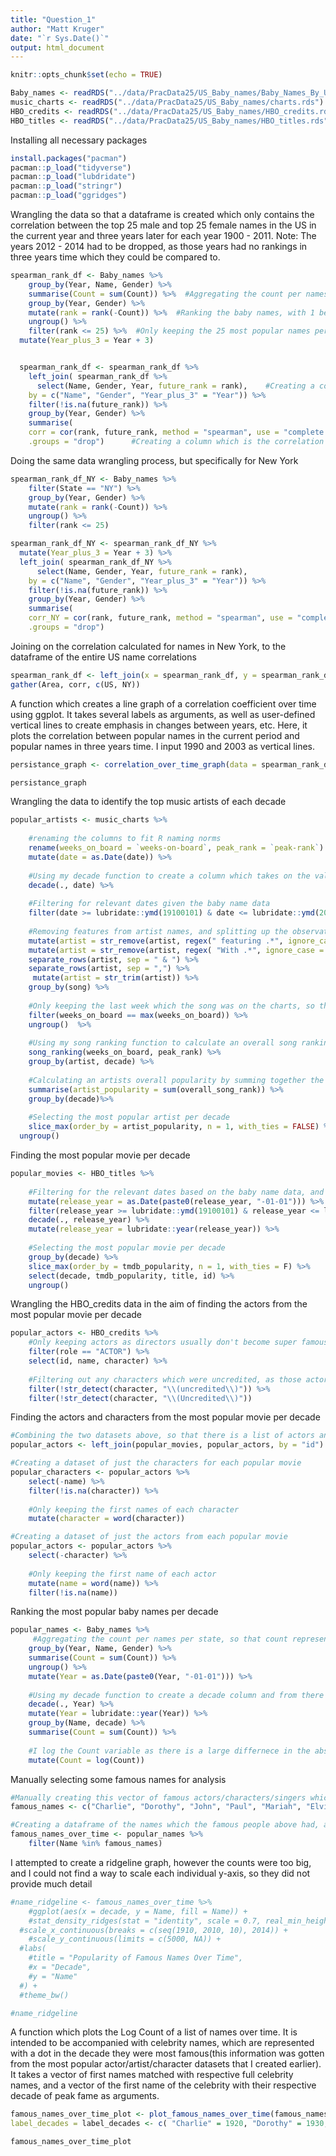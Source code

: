 ```yaml
---
title: "Question_1"
author: "Matt Kruger"
date: "`r Sys.Date()`"
output: html_document
---
```


```r
knitr::opts_chunk$set(echo = TRUE)
```

```r
Baby_names <- readRDS("../data/PracData25/US_Baby_names/Baby_Names_By_US_State.rds")
music_charts <- readRDS("../data/PracData25/US_Baby_names/charts.rds")
HBO_credits <- readRDS("../data/PracData25/US_Baby_names/HBO_credits.rds")
HBO_titles <- readRDS("../data/PracData25/US_Baby_names/HBO_titles.rds")
```

Installing all necessary packages
```r
install.packages("pacman")
pacman::p_load("tidyverse")
pacman::p_load("lubdridate")
pacman::p_load("stringr")
pacman::p_load("ggridges")
```

Wrangling the data so that a dataframe is created which only contains the correlation between the top 25 male and top 25 female names in the US in the current year and three years later for each year 1900 - 2011. Note: The years 2012 - 2014 had to be dropped, as those years had no rankings in three years time which they could be compared to.
```r
spearman_rank_df <- Baby_names %>% 
    group_by(Year, Name, Gender) %>% 
    summarise(Count = sum(Count)) %>%  #Aggregating the count per names per state, so that count represents the number of babies given that name in that year in the entirety of the US. The state column is dropped by this function.
    group_by(Year, Gender) %>% 
    mutate(rank = rank(-Count)) %>%  #Ranking the baby names, with 1 being the most popular name in that year for its respective gender
    ungroup() %>% 
    filter(rank <= 25) %>%  #Only keeping the 25 most popular names per gender per year
  mutate(Year_plus_3 = Year + 3) 


  spearman_rank_df <- spearman_rank_df %>% 
    left_join( spearman_rank_df %>%
      select(Name, Gender, Year, future_rank = rank),    #Creating a column which is the rank of that name in three years time
    by = c("Name", "Gender", "Year_plus_3" = "Year")) %>% 
    filter(!is.na(future_rank)) %>% 
    group_by(Year, Gender) %>% 
    summarise(
    corr = cor(rank, future_rank, method = "spearman", use = "complete.obs"),
    .groups = "drop")      #Creating a column which is the correlation between the rankings of the top 25 boy names and top 25 girl names in that current year and 3 years later
```

Doing the same data wrangling process, but specifically  for New York
```r
spearman_rank_df_NY <- Baby_names %>% 
    filter(State == "NY") %>% 
    group_by(Year, Gender) %>% 
    mutate(rank = rank(-Count)) %>% 
    ungroup() %>% 
    filter(rank <= 25) 

spearman_rank_df_NY <- spearman_rank_df_NY %>% 
  mutate(Year_plus_3 = Year + 3) %>%
  left_join( spearman_rank_df_NY %>%
      select(Name, Gender, Year, future_rank = rank),
    by = c("Name", "Gender", "Year_plus_3" = "Year")) %>% 
    filter(!is.na(future_rank)) %>% 
    group_by(Year, Gender) %>% 
    summarise(
    corr_NY = cor(rank, future_rank, method = "spearman", use = "complete.obs"),
    .groups = "drop")
```

Joining on the correlation calculated for names in New York, to the dataframe of the entire US name correlations
```r
spearman_rank_df <- left_join(x = spearman_rank_df, y = spearman_rank_df_NY, join_by(Year, Gender)) %>% rename(US = corr, NY = corr_NY) %>% 
gather(Area, corr, c(US, NY))
```

A function which creates a line graph of a correlation coefficient over time using ggplot. It takes several labels as arguments, as well as user-defined vertical lines to create emphasis in changes between years, etc. Here, it plots the correlation between popular names in the current period and popular names in three years time. I input 1990 and 2003 as vertical lines. 
```r
persistance_graph <- correlation_over_time_graph(data = spearman_rank_df, x_label = "Year", y_label = "Persistence of Names Over Time", title = "Name Persistence In The US", x_breaks = c(1910, 1925, 1950, 1975, 1990, 2003, 2011), vlines = c(1990, 2003))

persistance_graph
```

Wrangling the data to identify the top music artists of each decade
```r
popular_artists <- music_charts %>% 
    
    #renaming the columns to fit R naming norms
    rename(weeks_on_board = `weeks-on-board`, peak_rank = `peak-rank`) %>% 
    mutate(date = as.Date(date)) %>% 
    
    #Using my decade function to create a column which takes on the value of the decade that date is in
    decade(., date) %>% 
    
    #Filtering for relevant dates given the baby name data
    filter(date >= lubridate::ymd(19100101) & date <= lubridate::ymd(20141231)) %>%
    
    #Removing features from artist names, and splitting up the observation if more than one main artist is credited
    mutate(artist = str_remove(artist, regex(" featuring .*", ignore_case = T))) %>%
    mutate(artist = str_remove(artist, regex( "With .*", ignore_case = T))) %>% 
    separate_rows(artist, sep = " & ") %>%
    separate_rows(artist, sep = ",") %>% 
     mutate(artist = str_trim(artist)) %>% 
    group_by(song) %>% 
    
    #Only keeping the last week which the song was on the charts, so that the "weeks_on_board" column represents the total number of weeks a song was ever on the charts for
    filter(weeks_on_board == max(weeks_on_board)) %>% 
    ungroup()  %>% 
    
    #Using my song ranking function to calculate an overall song ranking. It divides the total number of weeks a song was on the chart by the songs peak rank(so songs which got a high ranking(lower number) and a large number of weeks on the charts will have a high overall ranking)
    song_ranking(weeks_on_board, peak_rank) %>% 
    group_by(artist, decade) %>% 
    
    #Calculating an artists overall popularity by summing together the scores of all their songs on the charts
    summarise(artist_popularity = sum(overall_song_rank)) %>% 
    group_by(decade)%>% 
    
    #Selecting the most popular artist per decade
    slice_max(order_by = artist_popularity, n = 1, with_ties = FALSE) %>%
  ungroup()
```

Finding the most popular movie per decade
```r
popular_movies <- HBO_titles %>% 
    
    #Filtering for the relevant dates based on the baby name data, and using my decade function to create a variable which states the decade in which the movie was released
    mutate(release_year = as.Date(paste0(release_year, "-01-01"))) %>% 
    filter(release_year >= lubridate::ymd(19100101) & release_year <= lubridate:: ymd(20140101)) %>% 
    decade(., release_year) %>% 
    mutate(release_year = lubridate::year(release_year)) %>% 
    
    #Selecting the most popular movie per decade
    group_by(decade) %>% 
    slice_max(order_by = tmdb_popularity, n = 1, with_ties = F) %>% 
    select(decade, tmdb_popularity, title, id) %>% 
    ungroup()
```

Wrangling the HBO_credits data in the aim of finding the actors from the most popular movie per decade
```r
popular_actors <- HBO_credits %>% 
    #Only keeping actors as directors usually don't become super famous
    filter(role == "ACTOR") %>% 
    select(id, name, character) %>% 
    
    #Filtering out any characters which were uncredited, as those actors wouldn't have had any popularity
    filter(!str_detect(character, "\\(uncredited\\)")) %>% 
    filter(!str_detect(character, "\\(Uncredited\\)"))
```

Finding the actors and characters from the most popular movie per decade
```r
#Combining the two datasets above, so that there is a list of actors and characters of each most popular movie
popular_actors <- left_join(popular_movies, popular_actors, by = "id")

#Creating a dataset of just the characters for each popular movie
popular_characters <- popular_actors %>% 
    select(-name) %>% 
    filter(!is.na(character)) %>% 
    
    #Only keeping the first names of each character
    mutate(character = word(character))

#Creating a dataset of just the actors from each popular movie
popular_actors <- popular_actors %>% 
    select(-character) %>% 
    
    #Only keeping the first name of each actor 
    mutate(name = word(name)) %>% 
    filter(!is.na(name))
```

Ranking the most popular baby names per decade
```r
popular_names <- Baby_names %>% 
     #Aggregating the count per names per state, so that count represents the number of babies given that name in that year in the entirety of the US. The state column is dropped by this function.
    group_by(Year, Name, Gender) %>% 
    summarise(Count = sum(Count)) %>% 
    ungroup() %>% 
    mutate(Year = as.Date(paste0(Year, "-01-01"))) %>% 
    
    #Using my decade function to create a decade column and from there calculate the most popular names per decade. I do this in a genderless manner as famous names may be given to a boy or a girl(there are observations of even John being a female name)
    decade(., Year) %>% 
    mutate(Year = lubridate::year(Year)) %>% 
    group_by(Name, decade) %>%
    summarise(Count = sum(Count)) %>% 
    
    #I log the Count variable as there is a large differnece in the absoloute values for different names, which makes graphs extremely difficult to visualise
    mutate(Count = log(Count))
```

Manually selecting some famous names for analysis
```r
#Manually creating this vector of famous actors/characters/singers which I found in the datasets I created of the most popular type of the respective celebrity per decade(John and Paul are from the Beatles)
famous_names <- c("Charlie", "Dorothy", "John", "Paul", "Mariah", "Elvis")

#Creating a dataframe of the names which the famous people above had, and how those names' rankings changed over the decades
famous_names_over_time <- popular_names %>% 
    filter(Name %in% famous_names)
```

I attempted to create a ridgeline graph, however the counts were too big, and I could not find a way to scale each individual y-axis, so they did not provide much detail
```r
#name_ridgeline <- famous_names_over_time %>% 
    #ggplot(aes(x = decade, y = Name, fill = Name)) +
    #stat_density_ridges(stat = "identity", scale = 0.7, real_min_height = 0.001) +
  #scale_x_continuous(breaks = c(seq(1910, 2010, 10), 2014)) +
    #scale_y_continuous(limits = c(5000, NA)) +
  #labs(
    #title = "Popularity of Famous Names Over Time",
    #x = "Decade",
    #y = "Name"
  #) +
  #theme_bw()

#name_ridgeline
```

A function which plots the Log Count of a list of names over time. It is intended to be accompanied with celebrity names, which are represented with a dot in the decade they were most famous(this information was gotten from the most popular actor/artist/character datasets that I created earlier). It takes a vector of first names matched with respective full celebrity names, and a vector of the first name of the celebrity with their respective decade of peak fame as arguments. 
```r
famous_names_over_time_plot <- plot_famous_names_over_time(famous_names_over_time, celebrity_names = c("Charlie" = "Charlie Chaplin", "Dorothy" = "Wizard of Oz Dorothy", "Elvis" = "Elvis Presley", "John" = "John Lennon", "Paul" = "Paul McCartney", "Mariah" = "Mariah Carey"), 
label_decades = label_decades <- c( "Charlie" = 1920, "Dorothy" = 1930, "Elvis" = 1950, "John" = 1960, "Paul" = 1960, "Mariah" = 1990), start_year = 1910, end_year = 2010)

famous_names_over_time_plot
```



